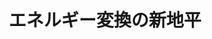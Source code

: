 ﻿---
title: "エネルギー変換の新地平"
category: "物質理工学院"
vol: "89"
interviewee: "伊原 学"
url: ""
tags: ["エネルギー","電池","太陽電池","燃料電池"]
pdf: "89-1-ihara.pdf"
career: ""
preface: "伊原研究室では高効率なエネルギー変換を実現し人類に貢献することを目標に、太陽電池、燃料電池、 エネルギーシステムの３つの分野の研究を並行して進めている。それぞれの研究は一見大きく異なってい るように思えるが、これらを同時に行うことには重要な意義がある。本稿では、一つひとつの研究内容に 触れたのち、全体を司る先生の考え方について紹介していく。"
---
